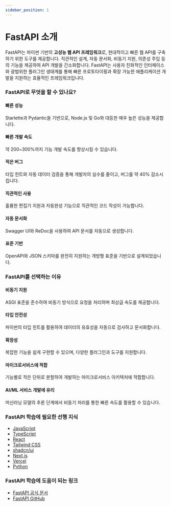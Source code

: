 ```yaml
---
sidebar_position: 1
---
```


# FastAPI 소개

FastAPI는 파이썬 기반의 **고성능 웹 API 프레임워크**로, 현대적이고 빠른 웹 API를 구축하기 위한 도구를 제공합니다. 직관적인 설계, 자동 문서화, 비동기 지원, 의존성 주입 등의 기능을 제공하여 API 개발을 간소화합니다. FastAPI는 사용자 친화적인 인터페이스와 광범위한 플러그인 생태계를 통해 빠른 프로토타이핑과 확장 가능한 애플리케이션 개발을 지원하는 효율적인 프레임워크입니다.

### FastAPI로 무엇을 할 수 있나요?

#### 빠른 성능

Starlette과 Pydantic을 기반으로, Node.js 및 Go와 대등한 매우 높은 성능을 제공합니다.

#### 빠른 개발 속도

약 200~300%까지 기능 개발 속도를 향상시킬 수 있습니다.

#### 적은 버그

타입 힌트와 자동 데이터 검증을 통해 개발자의 실수를 줄이고, 버그를 약 40% 감소시킵니다.

#### 직관적인 사용

훌륭한 편집기 지원과 자동완성 기능으로 직관적인 코드 작성이 가능합니다.

#### 자동 문서화

Swagger UI와 ReDoc을 사용하여 API 문서를 자동으로 생성합니다.

#### 표준 기반

OpenAPI와 JSON 스키마를 완전히 지원하는 개방형 표준을 기반으로 설계되었습니다.

### FastAPI를 선택하는 이유

#### 비동기 지원

ASGI 표준을 준수하여 비동기 방식으로 요청을 처리하며 최상급 속도를 제공합니다.

#### 타입 안전성

파이썬의 타입 힌트를 활용하여 데이터의 유효성을 자동으로 검사하고 문서화합니다.

#### 확장성

복잡한 기능을 쉽게 구현할 수 있으며, 다양한 플러그인과 도구를 지원합니다.

#### 마이크로서비스에 적합

기능별로 작은 단위로 분할하여 개발하는 마이크로서비스 아키텍처에 적합합니다.

#### AI/ML 서비스 개발에 유리

머신러닝 모델의 추론 단계에서 비동기 처리를 통한 빠른 속도를 활용할 수 있습니다.

### FastAPI 학습에 필요한 선행 지식

- [JavaScript](./../../web-app-development/javascript/intro.mdx)
- [TypeScript](./../../web-app-development/typescript/intro.mdx)
- [React](./../../web-app-development/react/intro.mdx)
- [Tailwind CSS](./../../web-app-development/tailwind-css/intro.mdx)
- [shadcn/ui](./../../web-app-development/shadcn-ui/intro.mdx)
- [Next.js](./../../web-app-development/next-js/intro.mdx)
- [Vercel](./../../web-app-development/vercel/intro.mdx)
- [Python](./../python/intro.mdx)

### FastAPI 학습에 도움이 되는 링크

- [FastAPI 공식 문서](https://fastapi.tiangolo.com/)
- [FastAPI GitHub](https://github.com/tiangolo/fastapi)
